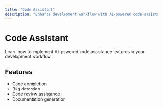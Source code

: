 ```yaml
---
title: "Code Assistant"
description: "Enhance development workflow with AI-powered code assistance"
---
```


# Code Assistant

Learn how to implement AI-powered code assistance features in your development workflow.

## Features

- Code completion
- Bug detection
- Code review assistance
- Documentation generation
